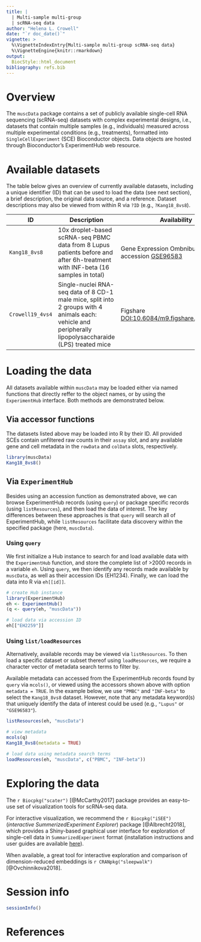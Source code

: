 ```yaml
---
title: |
  | Multi-sample multi-group
  | scRNA-seq data
author: "Helena L. Crowell"
date: "`r doc_date()`"
vignette: >
  %\VignetteIndexEntry{Multi-sample multi-group scRNA-seq data}
  %\VignetteEngine{knitr::rmarkdown}
output: 
  BiocStyle::html_document
bibliography: refs.bib
---
```


# Overview

The `muscData` package contains a set of publicly available single-cell RNA sequencing (scRNA-seq) datasets with complex experimental designs, i.e., datasets that contain multiple samples (e.g., individuals) measured across multiple experimental conditions (e.g., treatments), formatted into `SingleCellExperiment` (SCE) Bioconductor objects. Data objects are hosted through Bioconductor's ExperimentHub web resource.

# Available datasets

The table below gives an overview of currently available datasets, including a unique identifier (ID) that can be used to load the data (see next section), a brief description, the original data source, and a reference. Dataset descriptions may also be viewed from within R via `?ID` (e.g., `?Kang18_8vs8`).

ID | Description | Availability | Reference
---|-------------|--------------|----------
`Kang18_8vs8` | 10x droplet-based scRNA-seq PBMC data from 8 Lupus patients before and after 6h-treatment with INF-beta (16 samples in total) | Gene Expression Ombnibus (GEO) accession [GSE96583](https://www.ncbi.nlm.nih.gov/geo/query/acc.cgi?acc=GSE96583) | @Kang2018
`Crowell19_4vs4` | Single-nuclei RNA-seq data of 8 CD-1 male mice, split into 2 groups with 4 animals each: vehicle and peripherally lipopolysaccharaide (LPS) treated mice | Figshare [DOI:10.6084/m9.figshare.8976473.v1](https://doi.org/10.6084/m9.figshare.8976473.v1) | @Crowell2019-muscat

# Loading the data

All datasets available within `muscData` may be loaded either via named functions that directly reffer to the object names, or by using the `ExperimentHub` interface. Both methods are demonstrated below.

## Via accessor functions

The datasets listed above may be loaded into R by their ID. All provided SCEs contain unfiltered raw counts in their `assay` slot, and any available gene and cell metadata in the `rowData` and `colData` slots, respectively. 

```r
library(muscData)
Kang18_8vs8()
```

## Via `ExperimentHub`

Besides using an accession function as demonstrated above, we can browse ExperimentHub records (using `query`) or package specific records (using `listResources`), and then load the data of interest. The key differences between these approaches is that `query` will search all of ExperimentHub, while `listResources` facilitate data discovery within the specified package (here, `muscData`).

### Using `query`

We first initialize a Hub instance to search for and load available data with the `ExperimentHub` function, and store the complete list of >2000 records in a variable `eh`. Using `query`, we then identify any records made available by `muscData`, as well as their accession IDs (EH1234). Finally, we can load the data into R via `eh[[id]]`.

```r
# create Hub instance
library(ExperimentHub)
eh <- ExperimentHub()
(q <- query(eh, "muscData"))
```

```r
# load data via accession ID
eh[["EH2259"]]
```

### Using `list/loadResources`

Alternatively, available records may be viewed via `listResources`. To then load a specific dataset or subset thereof using `loadResources`, we require a character vector of metadata search terms to filter by.

Available metadata can accessed from the ExperimentHub records found by `query` via `mcols()`, or viewed using the accessors shown above with option `metadata = TRUE`. In the example below, we use `"PMBC"` and `"INF-beta"` to select the `Kang18_8vs8` dataset. However, note that any metadata keyword(s) that uniquely identify the data of interest could be used (e.g., `"Lupus"` or `"GSE96583"`).

```r
listResources(eh, "muscData")
```

```r
# view metadata
mcols(q)
Kang18_8vs8(metadata = TRUE)

# load data using metadata search terms
loadResources(eh, "muscData", c("PBMC", "INF-beta"))
```

# Exploring the data

The `r Biocpkg("scater")` [@McCarthy2017] package provides an easy-to-use set of visualization tools for scRNA-seq data.

For interactive visualization, we recommend the `r Biocpkg("iSEE")` (*interactive SummerizedExperiment Explorer*) package [@Albrecht2018], which provides a Shiny-based graphical user interface for exploration of single-cell data in `SummarizedExperiment` format (installation instructions and user guides are available [here](https://bioconductor.org/packages/release/bioc/html/iSEE.html)).

When available, a great tool for interactive exploration and comparison of dimension-reduced embeddings is `r CRANpkg("sleepwalk")` [@Ovchinnikova2018].

# Session info
```r
sessionInfo()
```

# References